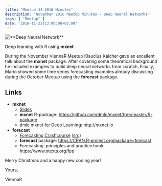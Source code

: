 ```yaml
---
title: "Meetup 11-2016 Minutes"
description: "November 2016 Meetup Minutes - Deep Neural Networks"
tags: [ "Meetup" ]
date: "2016-11-22T13:00:00+02:00"
---
```


<img src="/img/deepnet.png" title="**Deep Neural Network**" alt="**Deep Neural Network**" border="0" />

Deep learning with R using **mxnet**

<!--more-->

During the November ViennaR Meetup Klaudius Kalcher gave an excellent talk about the **mxnet** package. After covering some theoretical background he included examples to build deep neural networks from scratch. 
Finally, Mario showed some time series forecasting examples already discussing during the October Meetup using the **forecast** package.

## Links

- **mxnet**
  - [Slides](/slides/kalcher_deeplearning.pdf)
  - **mxnet** R-package: <https://github.com/dmlc/mxnet/tree/master/R-package>
  - dmlc mxnet for Deep Learning: <http://mxnet.io>
- **forecast**
  - [Forecasting Crashcourse](/slides/forecast_intro2.html) ([src](/slides/forecast_intro2.Rmd))
  - **forecast** package: <https://CRAN.R-project.org/package=forecast>
  - Forecasting: principles and practice book: <https://www.otexts.org/fpp>

Merry Christmas and a happy new coding year!

Yours,

ViennaR
 
